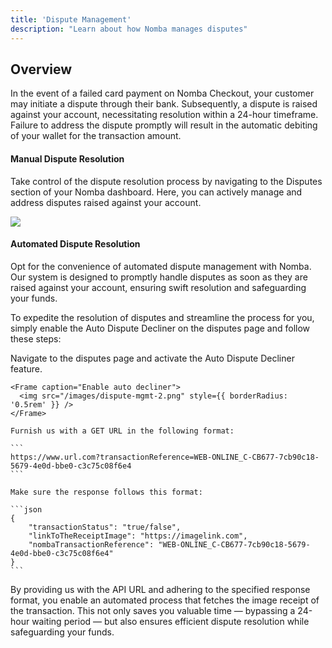 ```yaml
---
title: 'Dispute Management'
description: "Learn about how Nomba manages disputes"
---
```


## Overview
In the event of a failed card payment on Nomba Checkout, your customer may initiate a dispute through their bank. Subsequently, a dispute is raised against your account, necessitating resolution within a 24-hour timeframe. Failure to address the dispute promptly will result in the automatic debiting of your wallet for the transaction amount.

#### Manual Dispute Resolution
Take control of the dispute resolution process by navigating to the Disputes section of your Nomba dashboard. Here, you can actively manage and address disputes raised against your account.

<Frame caption="Manage your disputes">
    <img src="/images/dispute-mgmt-1.png" style={{ borderRadius: '0.5rem' }} />
</Frame>

#### Automated Dispute Resolution
Opt for the convenience of automated dispute management with Nomba. Our system is designed to promptly handle disputes as soon as they are raised against your account, ensuring swift resolution and safeguarding your funds.

To expedite the resolution of disputes and streamline the process for you, simply enable the Auto Dispute Decliner on the disputes page and follow these steps:

<Steps titleSize="p">
  <Step title="Enable Auto Dispute Decliner">
    Navigate to the disputes page and activate the Auto Dispute Decliner feature.

    <Frame caption="Enable auto decliner">
      <img src="/images/dispute-mgmt-2.png" style={{ borderRadius: '0.5rem' }} />
    </Frame>

  </Step>
  <Step title="Provide API URL">

    Furnish us with a GET URL in the following format:

    ```
    https://www.url.com?transactionReference=WEB-ONLINE_C-CB677-7cb90c18-5679-4e0d-bbe0-c3c75c08f6e4
    ```
  </Step>

  <Step title="Ensure Response Format">

    Make sure the response follows this format:

    ```json
    {
        "transactionStatus": "true/false",
        "linkToTheReceiptImage": "https://imagelink.com",
        "nombaTransactionReference": "WEB-ONLINE_C-CB677-7cb90c18-5679-4e0d-bbe0-c3c75c08f6e4"
    }
    ```
  </Step>
</Steps>

By providing us with the API URL and adhering to the specified response format, you enable an automated process that fetches the image receipt of the transaction. This not only saves you valuable time — bypassing a 24-hour waiting period — but also ensures efficient dispute resolution while safeguarding your funds.